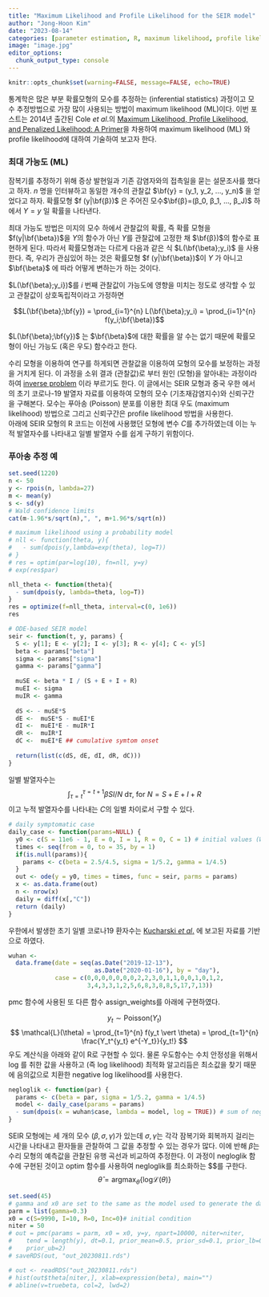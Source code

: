 ```yaml
---
title: "Maximum Likelihood and Profile Likelihood for the SEIR model"
author: "Jong-Hoon Kim"
date: "2023-08-14"
categories: [parameter estimation, R, maximum likelihood, profile likelihood]
image: "image.jpg"
editor_options: 
  chunk_output_type: console
---
```


```r
knitr::opts_chunk$set(warning=FALSE, message=FALSE, echo=TRUE)
```

통계학은 많은 부분 확률모형의 모수를 추정하는 (inferential statistics) 과정이고 모수 추정방법으로 가장 많이 사용되는 방법이 maximum likelihood (ML)이다. 이번 포스트는 2014년 출간된 Cole *et al*.의 [Maximum Likelihood, Profile Likelihood, and Penalized Likelihood: A Primer](https://academic.oup.com/aje/article/179/2/252/123902)을 차용하여 maximum likelihood (ML) 와 profile likelihood에 대하여 기술하여 보고자 한다.

### 최대 가능도 (ML)

잠복기를 추정하기 위해 증상 발현일과 기존 감염자와의 접촉일을 묻는 설문조사를 했다고 하자. $n$ 명을 인터뷰하고 동일한 개수의 관찰값 $\bf{y} = (y_1, y_2, ..., y_n)$ 을 얻었다고 하자. 확률모형 $f (y|\bf{β})$ 은 주어진 모수$\bf{β}=(β_0, β_1, ..., β_J)$ 하에서 $Y=y$ 일 확률을 나타낸다.

최대 가능도 방법은 미지의 모수 하에서 관찰값의 확률, 즉 확률 모형을 $f(y|\bf{\beta})$을 $Y$의 함수가 아닌 $Y$를 관찰값에 고정한 채 $\bf{β})$의 함수로 표현하게 된다. 따라서 확률모형과는 다르게 다음과 같은 식 $L(\bf{\beta};y_i)$ 을 사용한다. 즉, 우리가 관심있어 하는 것은 확률모형 $f (y|\bf{\beta})$이 $Y$ 가 아니고 $\bf{\beta}$ 에 따라 어떻게 변하는가 하는 것이다.

$L(\bf{\beta};y_i})$를 $i$ 번째 관찰값이 가능도에 영향을 미치는 정도로 생각할 수 있고 관찰값이 상호독립적이라고 가정하면

$$L(\bf{\beta};\bf{y}) = \prod_{i=1}^{n} L(\bf{\beta};y_i) = \prod_{i=1}^{n} f(y_i;\bf{\beta})$$

$L(\bf{\beta};\bf{y})$ 는 $\bf{\beta}$에 대한 확률을 알 수는 없기 때문에 확률모형이 아닌 가능도 (혹은 우도) 함수라고 한다.


수리 모형을 이용하여 연구를 하게되면 관찰값을 이용하여 모형의 모수를 보정하는 과정을 거치게 된다. 이 과정을 소위 결과 (관찰값)로 부터 원인 (모형)을 알아내는 과정이라 하여 [inverse problem](https://en.wikipedia.org/wiki/Inverse_problem) 이라 부르기도 한다. 이 글에서는 SEIR 모형과 중국 우한 에서의 초기 코로나-19 발열자 자료를 이용하여 모형의 모수 (기초재감염지수)와 신뢰구간을 구해본다. 모수는 푸아송 (Poisson) 분포를 이용한 최대 우도 (maximum likelihood) 방법으로 그리고 신뢰구간은 profile likelihood 방법을 사용한다.\
아래에 SEIR 모형의 R 코드는 이전에 사용했던 모형에 변수 $C$를 추가하였는데 이는 누적 발열자수를 나타내고 일별 발열자 수를 쉽게 구하기 위함이다.

### 푸아송 추정 예

```r
set.seed(1220)
n <- 50
y <- rpois(n, lambda=27)
m <- mean(y)
s <- sd(y)
# Wald confidence limits
cat(m-1.96*s/sqrt(n),", ", m+1.96*s/sqrt(n))

# maximum likelihood using a probability model
# nll <- function(theta, y){
#   - sum(dpois(y,lambda=exp(theta), log=T))  
# }
# res = optim(par=log(10), fn=nll, y=y)
# exp(res$par)

nll_theta <- function(theta){
  - sum(dpois(y, lambda=theta, log=T))  
}
res = optimize(f=nll_theta, interval=c(0, 1e6))
res
```

```r
# ODE-based SEIR model
seir <- function(t, y, params) {
  S <- y[1]; E <- y[2]; I <- y[3]; R <- y[4]; C <- y[5]
  beta <- params["beta"]
  sigma <- params["sigma"]
  gamma <- params["gamma"]
  
  muSE <- beta * I / (S + E + I + R)
  muEI <- sigma
  muIR <- gamma
  
  dS <- - muSE*S
  dE <-  muSE*S - muEI*E
  dI <-  muEI*E - muIR*I
  dR <-  muIR*I
  dC <-  muEI*E ## cumulative symtom onset
  
  return(list(c(dS, dE, dI, dR, dC)))
}
```

일별 발열자수는 $$ \int_{\tau=t}^{\tau=t+1} \beta S I / N ~\mathrm{d}\tau, ~\mathrm{for}~N= S+E+I+R$$ 이고 누적 발열자수를 나타내는 $C$의 일별 차이로서 구할 수 있다.

```r
# daily symptomatic case
daily_case <- function(params=NULL) { 
  y0 <- c(S = 11e6 - 1, E = 0, I = 1, R = 0, C = 1) # initial values (Wuhan population size)
  times <- seq(from = 0, to = 35, by = 1)
  if(is.null(params)){
    params <- c(beta = 2.5/4.5, sigma = 1/5.2, gamma = 1/4.5)
  }
  out <- ode(y = y0, times = times, func = seir, parms = params)
  x <- as.data.frame(out) 
  n <- nrow(x)
  daily = diff(x[,"C"])
  return (daily)
} 
```

우한에서 발생한 초기 일별 코로나19 환자수는 [Kucharski *et al*.](https://www.thelancet.com/article/S1473-3099(20)30144-4/fulltext) 에 보고된 자료를 기반으로 하였다.

```r
wuhan <- 
  data.frame(date = seq(as.Date("2019-12-13"), 
                        as.Date("2020-01-16"), by = "day"),
             case = c(0,0,0,0,0,0,0,2,2,3,0,1,1,0,0,1,0,1,2,
                      3,4,3,3,1,2,5,6,8,3,8,8,5,17,7,13))
```

pmc 함수에 사용된 또 다른 함수 assign_weights를 아래에 구현하였다.

$$ y_t \sim \mathrm{Poisson}(Y_t) $$ $$ \mathcal{L}(\theta) = \prod_{t=1}^{n} f(y_t \vert \theta) = \prod_{t=1}^{n} \frac{Y_t^{y_t} e^{-Y_t}}{y_t!} $$ 우도 계산식을 아래와 같이 R로 구현할 수 있다. 물론 우도함수는 수치 안정성을 위해서 log 를 취한 값을 사용하고 (즉 log likelihood) 최적화 알고리듬은 최소값을 찾기 때문에 음의값으로 치환한 negative log likelihood를 사용한다.

```r
negloglik <- function(par) {
  params <- c(beta = par, sigma = 1/5.2, gamma = 1/4.5)
  model <- daily_case(params = params)
  - sum(dpois(x = wuhan$case, lambda = model, log = TRUE)) # sum of negative log likelihood
}
```

SEIR 모형에는 세 개의 모수 ($\beta, \sigma, \gamma$)가 있는데 $\sigma, \gamma$는 각각 잠복기와 회복까지 걸리는 시간을 나타내고 환자들을 관찰하여 그 값을 추정할 수 있는 경우가 많다. 이에 반해 $\beta$는 수리 모형의 예측값을 관찰된 유행 곡선과 비교하여 추정한다. 이 과정이 negloglik 함수에 구현된 것이고 optim 함수를 사용하여 negloglik를 최소화하는 \$\beta \$를 구한다.\
$$ \hat{\theta} = \textrm{argmax}_{\theta}\{{\mathrm{log} \mathcal{L}(\theta)} \}$$

```r
set.seed(45)
# gamma and x0 are set to the same as the model used to generate the data
parm = list(gamma=0.3)
x0 = c(S=9990, I=10, R=0, Inc=0)# initial condition
niter = 50
# out = pmc(params = parm, x0 = x0, y=y, npart=10000, niter=niter,
#    tend = length(y), dt=0.1, prior_mean=0.5, prior_sd=0.1, prior_lb=0,
#    prior_ub=2)
# saveRDS(out, "out_20230811.rds")

# out <- readRDS("out_20230811.rds")
# hist(out$theta[niter,], xlab=expression(beta), main="")
# abline(v=truebeta, col=2, lwd=2)
```

